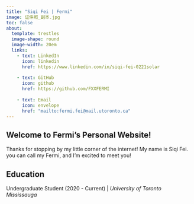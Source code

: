 ```yaml
---
title: "Siqi Fei | Fermi"
image: 证件照_副本.jpg
toc: false
about: 
  template: trestles
  image-shape: round
  image-width: 20em
  links:
    - text: LinkedIn
      icon: linkedin
      href: https://www.linkedin.com/in/siqi-fei-0221solar
      
    - text: GitHub
      icon: github
      href: https://github.com/FXXFERMI
      
    - text: Email
      icon: envelope
      href: "mailto:fermi.fei@mail.utoronto.ca"  
---
```


## Welcome to Fermi’s Personal Website!

Thanks for stopping by my little corner of the internet! My name is Siqi Fei.
you can call my Fermi, and I'm excited to meet you!

## Education
Undergraduate Student (2020 - Current) | _University of Toronto Mississauga_

